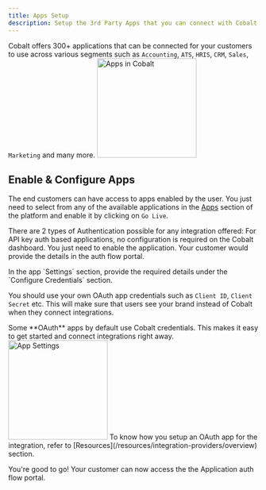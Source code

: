 ```yaml
---
title: Apps Setup
description: Setup the 3rd Party Apps that you can connect with Cobalt.
---
```


Cobalt offers 300+ applications that can be connected for your customers to use across various segments such as `Accounting`, `ATS`, `HRIS`, `CRM`, `Sales`, `Marketing` and many more.
<img height="200" src="/images/Concepts/app-list.png" alt="Apps in Cobalt"/>

## Enable & Configure Apps
The end customers can have access to apps enabled by the user. You just need to select from any of the available applications in the [Apps](https://app.gocobalt.io/apps) section of the platform and enable it by clicking on `Go Live`.

There are 2 types of Authentication possible for any integration offered:
<Accordion title="Key Based Apps">
For API key auth based applications, no configuration is required on the Cobalt dashboard. You just need to enable the application. Your customer would provide the details in the auth flow portal.
</Accordion>

<Accordion title="OAuth Apps" defaultOpen="true">
In the app `Settings` section, provide the required details under the `Configure Credentials` section. 

You should use your own OAuth app credentials such as `Client ID`, `Client Secret` etc. This will make sure that users see your brand instead of Cobalt when they connect integrations.

<Tip>
Some **OAuth** apps by default use Cobalt credentials. This makes it easy to get started and connect integrations right away.
</Tip>
<img height="200" src="/images/Concepts/app-settings.png" alt="App Settings "/>
<Info>
To know how you setup an OAuth app for the integration, refer to [Resources](/resources/integration-providers/overview) section.
</Info>
</Accordion>


<Check>You're good to go! Your customer can now access the the Application auth flow portal.</Check>